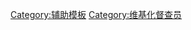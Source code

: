 {{topicon|image=Wikipedia wikify.png|size=25px|description=这位用户是维基化督查员|link=Category:维基化督查员}}
{{Encourage
|title       = 维基化督查员
|stripe      = 2
|bgcolor     = white
|stripecolor = red
|fontcolor   = black
|align       = {{{align|right}}}
}}<includeonly>
</includeonly>
<noinclude>[[Category:辅助模板]]</noinclude>[[Category:维基化督查员]]